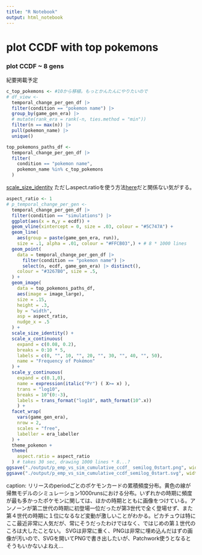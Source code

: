 ```yaml
---
title: "R Notebook"
output: html_notebook
---
```

# plot CCDF with top pokemons


### plot CCDF ~ 8 gens

紀要掲載予定

```r
c_top_pokemons <- #10から移植。もっとかんたんにやりたいので
# df_view <- 
  temporal_change_per_gen_df |> 
  filter(condition == "pokemon name") |> 
  group_by(game_gen_era) |>
  # mutate(rank_era = rank(-n, ties.method = "min")) 
  filter(n == max(n)) |> 
  pull(pokemon_name) |> 
  unique()

top_pokemons_paths_df <-
  temporal_change_per_gen_df |> 
  filter(
    condition == "pokemon name", 
    pokemon_name %in% c_top_pokemons
  )
```



[scale_size_identity](# https://stackoverflow.com/questions/47479779/can-geom-image-from-the-ggimage-package-be-made-to-preserve-the-image-aspect-r) ただしaspect.ratioを使う方法[here](https://themockup.blog/posts/2020-10-11-embedding-images-in-ggplot/)だと関係ない気がする。
```r
aspect_ratio <- 1
# p_temporal_change_per_gen <-
  temporal_change_per_gen_df |> 
  filter(condition == "simulations") |> 
  ggplot(aes(x = n,y = ecdf)) +
  geom_vline(xintercept = 0, size = .03, colour = "#5C747A") +
  geom_line(
    aes(group = paste(game_gen_era, run)),
    size = .1, alpha = .01, colour = "#FFCB03",) + # 8 * 1000 lines
  geom_point(
    data = temporal_change_per_gen_df |> 
      filter(condition == "pokemon name") |> 
      select(n, ecdf, game_gen_era) |> distinct(),
    colour = "#3267B0", size = .5,
  ) +
  geom_image(
    data = top_pokemons_paths_df,
    aes(image = image_large),
    size = .15,
    height = .3,
    by = "width",
    asp = aspect_ratio,
    nudge_x = .5
  ) +
  scale_size_identity() + 
  scale_x_continuous(
    expand = c(0.08, 0.2),
    breaks = 0:10 * 5,
    labels = c(0, "", 10, "", 20, "", 30, "", 40, "", 50),
    name = "Frequency of Pokémon"
  ) +
  scale_y_continuous(
    expand = c(0.1,0),
    name = expression(italic("Pr") ( X>= x) ),
    trans = "log10",
    breaks = 10^(0:-3),
    labels = trans_format("log10", math_format(10^.x))
    ) +
  facet_wrap(
    vars(game_gen_era),
    nrow = 2,
    scales = "free",
    labeller = era_labeller
  ) +
  theme_pokemon +
  theme(
    aspect.ratio = aspect_ratio
  ) # takes 30 sec, drawing 1000 lines * 8...?
ggsave("./output/p_emp_vs_sim_cumulative_ccdf_ semilog_0start.png", width = 166, height = 100, unit = "mm", dpi = 1200)
ggsave("./output/p_emp_vs_sim_cumulative_ccdf_semilog_0start.svg", width = 166, height = 100, unit = "mm", dpi = 1200)
```

caption: リリースのperiodごとのポケモンカードの累積頻度分布。黄色の線が帰無モデルのシミュレーション1000runsにおける分布。いずれかの時期に頻度が最も多かったポケモンに関しては、ほかの時期とともに画像をつけている。アンノーンが第二世代の時期に初登場一位だったが第3世代で全く登場せず、また第４世代の時期に１位になるなど変動が激しいことがわかる。ピカチュウは特にここ最近非常に人気だが、常にそうだったわけではなく、ではじめの第１世代のころは大したことない。
SVGは非常に重く、PNGは非常に埋め込んだはずの画像が汚いので、SVGを開いてPNGで書き出したいが、Patchwork使うとなるとそうもいかないよねえ…

